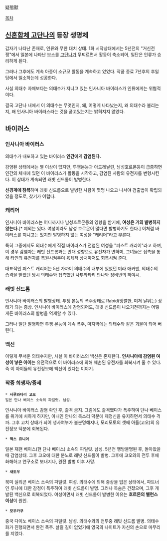 疑態獸

[[목차]]

== [[신혼합체 고단나]]의 등장 생명체 ==
갑자기 나타난 존재로, 인류와 무한 대치 상태. 1화 시작상태에서는 5년전의 "거신전쟁"에서 일본에 나타난 보스를 [[고단나]]가 무찌르면서 활동이 축소되어, 일단은 인류가 승리하게 된다.

그러나 그후에도 계속 아종이 소규모 활동을 계속하고 있었다. 작품 종료 7년후의 후일담에서 일소하는데 성공한다.

사실 의태수 자체보다는 의태수가 지니고 있는 인사니아 바이러스가 인류에게는 위협적이다.

결국 고단나 내에서 이 의태수는 무엇인지, 왜, 어떻게 나타났는지, 왜 의태수라 불리는지, 왜 인사니아 바이러스라는 것을 품고있는지는 밝혀지지 않았다.

== 바이러스 ==
=== 인사니아 바이러스 ===
의태수가 내포하고 있는 바이러스 '''인간에게 감염된다.'''

감염된 상태에서는 별 이상이 없지만, 투쟁본능과 아드레날린, 남성호르몬등이 급증하면 인간의 체내에 있던 이 바이러스가 활동을 시작하고, 감염된 사람의 유전자를 변형시킨다. 이 상태가 계속되면 래빗 신드롬이 발병한다.

'''신경계에 잠복'''하며 래빗 신드롬으로 발병한 사람이 몇명 나오고 나서야 검출법이 확립되었을 정도로, 찾기가 어렵다.

=== 캐리어 ===
인사니아 바이러스는 어디까지나 남성호르몬등의 영향을 받기에, '''여성은 거의 발병하지 않는다.'''[* 예외는 있다. 여성이라도 남성 호르몬이 많다면 발병하기도 한다.] 이처럼 바이러스를 지니고는 있지만 발병하지 않는 여성을 "캐리어"라고 부른다.

특히 그중에서도 의태수에게 직접 바이러스가 전염된 여성을 "퍼스트 캐리어"라고 하며, 이 경우 감염자는 래빗 신드롬과는 반대 성향으로 유전자가 변하며, 그녀들은 접촉을 통해 타인의 유전자를 복원시켜주며 육체적 상처마저도 회복시켜 준다. 

대표적인 퍼스트 캐리어는 5년 가까이 의태수의 내부에 있었던 미라 애커맨, 의태수의 습격을 받았던 당시 의태수와 접촉했던 사투와타리 안나와 정비반의 하야시.

=== 래빗 신드롬 ===
인사니아 바이러스의 발병상태. 투쟁 본능의 폭주상태로 Rabid(맹렬한, 미쳐 날뛰는) 상태가 되는 증상. 인사니아 바이러스에 감염되어도, 래빗 신드롬이 나오기전까지는 어떻게든 바이러스의 발병을 억제할 수 있다. 

그러나 일단 발병하면 투쟁 본능이 계속 폭주, 마지막에는 의태수와 같은 괴물이 되어 버린다.

=== 백신 ===
이렇게 무서운 의태수지만, 사실 이 바이러스의 백신은 존재한다. '''인사니아에 감염된 여성이 낳은 아이'''는 유전적으로 이 바이러스에 의해 훼손된 유전자를 회복시켜 줄 수 있다. 즉 이 아이들의 유전정보에 백신이 있다는 이야기.

=== 작중 희생자/증세 ===
 * '''사루와타리 고오'''
 일본 단나 베이스 소속의 파일럿. 남성.
인사니아 바이러스 감염 확인 후, 출격 금지. 그럼에도 출격했다가 폭주하여 단나 베이스를 위기에 처하게 하지만, 아내인 안나의 목소리 덕분에 제정신을 유지하면서 의태수 격파. 그후 고치 상태가 되어 생사여부가 불분명해지나, 모리모토의 셋째 아들(고오)의 유전정보 덕분에 회복된다.
 * '''맥스 쥬니어'''
일본 재팬 베이스(현 단나 베이스) 소속의 파일럿. 남성.
5년전 행방불명된 후, 돌아왔을 때 감염상태. 그후 고오에 대한 분노로 래빗 신드롬이 발병. 그후에 고오와의 전투 후에 화해하고 연구소로 보내지나, 완전 발병 이후 사망.
 * '''새도우'''
북미 실리콘 베이스 소속의 파일럿. 여성.
의태수에 의해 중상을 입은 상태에서, 파트너인 루나에 대한 감정이 폭주하여 래빗 신드롬이 발명. 그러나 목숨은 건졌으며, 그후 개발된 백신으로 회복되었다. 여성이면서 래빗 신드롬이 발병한 이유는 '''호르몬의 밸런스 이상'''이 원인.
 * '''모우카쿠'''
중국 다이노 베이스 소속의 파일럿. 남성.
의태수와의 전투중 래빗 신드롬 발병. 의태수화가 진행되면서 완전 폭주. 살릴 길이 없었기에 영국의 나이트가 자신의 손으로 마무리를 지었다.
